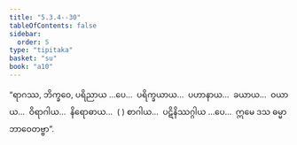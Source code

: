 ```yaml
---
title: "5.3.4--30"
tableOfContents: false
sidebar:
  order: 5
type: "tipitaka"
basket: "su"
book: "a10"
---
```



<DynamicBreadcrumb />

<Division number="240--266" book="a10">

<Paragraph number="1530" book="a10">
“ရာဂဿ, ဘိက္ခဝေ, ပရိညာယ …ပေ…  ပရိက္ခယာယ…  ပဟာနာယ…  ခယာယ…  ဝယာယ…  ဝိရာဂါယ…  နိရောဓာယ…  ( ) စာဂါယ…  ပဋိနိဿဂ္ဂါယ …ပေ…  ဣမေ ဒသ ဓမ္မာ ဘာဝေတဗ္ဗာ”.
</Paragraph>
</Division>